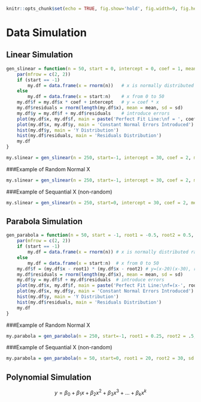 ```r
knitr::opts_chunk$set(echo = TRUE, fig.show='hold', fig.width=9, fig.height=6)
```

# Data Simulation

## Linear Simulation

```r
gen_slinear = function(n = 50, start = 0, intercept = 0, coef = 1, mean = 0, sd = 1) {
    par(mfrow = c(2, 2))
    if (start == -1)
        my.df = data.frame(x = rnorm(n))   # x is normally distributed random number
    else
        my.df = data.frame(x = start:n)    # x from 0 to 50
    my.df$f = my.df$x * coef + intercept   # y = coef * x
    my.df$residuals = rnorm(length(my.df$x), mean = mean, sd = sd)
    my.df$y = my.df$f + my.df$residuals    # introduce errors
    plot(my.df$x, my.df$f, main = paste('Perfect Fit Line:\nf = ', coef, 'x + ', intercept))
    plot(my.df$x, my.df$y, main = 'Constant Normal Errors Introduced')
    hist(my.df$y, main = 'Y Distribution')
    hist(my.df$residuals, main = 'Residuals Distribution')
    my.df
}

my.slinear = gen_slinear(n = 250, start=-1, intercept = 30, coef = 2, mean = 0, sd = 10)
```

###Example of Random Normal X

```r
my.slinear = gen_slinear(n = 250, start=-1, intercept = 30, coef = 2, mean = 0, sd = 10)
```

###Example of Sequantial X (non-random)

```r
my.slinear = gen_slinear(n = 250, start=0, intercept = 30, coef = 2, mean = 0, sd = 10)
```

## Parabola Simulation

```r
gen_parabola = function(n = 50, start = -1, root1 = -0.5, root2 = 0.5, mean = 0, sd = 1) {
    par(mfrow = c(2, 2))
    if (start == -1)
        my.df = data.frame(x = rnorm(n)) # x is normally distributed random number
    else
        my.df = data.frame(x = start:n)  # x from 0 to 50
    my.df$f = (my.df$x - root1) * (my.df$x - root2) # y=(x-20)(x-30), root at x=20 and x=30
    my.df$residuals = rnorm(length(my.df$x), mean = mean, sd = sd)
    my.df$y = my.df$f + my.df$residuals  # introduce errors
    plot(my.df$x, my.df$f, main = paste('Perfect Fit Line:\nf=(x-', root1, ')(x-', root2, ')'))
    plot(my.df$x, my.df$y, main = 'Constant Normal Errors Introduced')
    hist(my.df$y, main = 'Y Distribution')
    hist(my.df$residuals, main = 'Residuals Distribution')
    my.df
}
```

###Example of Random Normal X

```r
my.parabola = gen_parabola(n = 250, start=-1, root1 = 0.25, root2 = .5, sd = 1000)
```


###Example of Sequantial X (non-random)

```r
my.parabola = gen_parabola(n = 50, start=0, root1 = 20, root2 = 30, sd = 1000)
```

## Polynomial Simulation

$$ y = \beta_0 + \beta_1 x + \beta_2 x^2 +  \beta_3 x^3 + ...+ \beta_k x^k $$


